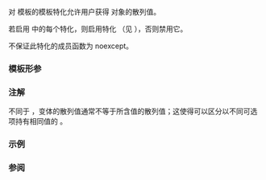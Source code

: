 {{cpp/title|hash{{petty|&lt;std::variant&gt;}}}}
{{cpp/utility/variant/navbar}}
{{ddcl|header=variant|since=c++17|1=
template&lt; class... Types &gt;
struct hash&lt;std::variant&lt;Types...&gt;&gt;;
}}

{{lc|std::hash}} 对 {{lc|std::variant}} 模板的模板特化允许用户获得 {{tt|variant}} 对象的散列值。

若启用 {{lc|std::hash&lt;std::remove_const_t&lt;Types&gt;&gt;...}} 中的每个特化，则启用特化 {{lc|std::hash&lt;std::variant&lt;Types...&gt;&gt;}}（见 {{lc|std::hash}}），否则禁用它。

不保证此特化的成员函数为 noexcept。

===模板形参===
{{par begin}}
{{par|Types|{{tt|variant}} 对象所支持的可选项类型}}
{{par end}}

===注解===
不同于 {{ltt|cpp/utility/optional/hash|std::hash&lt;std::optional&gt;}}，变体的散列值通常不等于所含值的散列值；这使得可以区分以不同可选项持有相同值的 {{c|std::variant&lt;int, int&gt;}}。

===示例===
{{example
|code=
#include &lt;iostream&gt;
#include &lt;string&gt;
#include &lt;variant&gt;

using Var = std::variant&lt;int, int, int, std::string&gt;;

template&lt;unsigned I&gt;
void print(Var const&amp; var)
{
    std::cout &lt;&lt; "get&lt;" &lt;&lt; var.index() &lt;&lt; "&gt; = "
              &lt;&lt; std::get&lt;I&gt;(var)
              &lt;&lt; "\t" "# = "
              &lt;&lt; std::hash&lt;Var&gt;{}(var) &lt;&lt; '\n';
}

int main()
{
    Var var;
    std::get&lt;0&gt;(var) = 2020;
    print&lt;0&gt;(var);
    var.emplace&lt;1&gt;(2023);
    print&lt;1&gt;(var);
    var.emplace&lt;2&gt;(2026);
    print&lt;2&gt;(var);
    var = "C++";
    print&lt;3&gt;(var);
}
|p=true
|output=
get&lt;0&gt; = 2020   # = 2020
get&lt;1&gt; = 2023   # = 2024
get&lt;2&gt; = 2026   # = 2028
get&lt;3&gt; = C++    # = 15518724754199266859
}}

===参阅===
{{dsc begin}}
{{dsc inc|cpp/utility/dsc hash}}
{{dsc end}}

{{langlinks|en|es|ja|ru}}